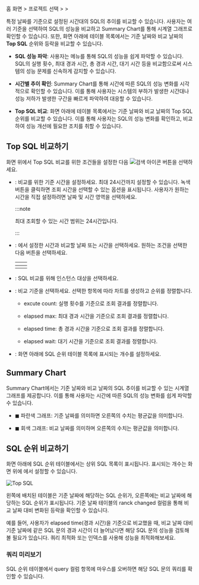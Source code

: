 홈 화면 &gt; 프로젝트 선택 &gt; <Cmdname sid="side_analysis" className="uitext" /> &gt; <Cmdname sid="side_dbTopSqlComparison" className="uitext" />

특정 날짜를 기준으로 설정된 시간대의 SQL의 추이를 비교할 수 있습니다. 사용자는 여러 기준을 선택하여 SQL의 성능을 비교하고 <UI>Summary Chart</UI>를 통해 시계열 그래프로 확인할 수 있습니다. 또한, 화면 아래에 테이블 목록에서는 기준 날짜와 비교 날짜의 **Top SQL** 순위와 등락을 비교할 수 있습니다.

<ImgLang img="db-analysis-compare-top-sql.png" desc="Top SQL 비교" />

* **SQL 성능 파악**: 사용자는 <Cmdname sid="side_dbTopSqlComparison" className="uitext" /> 메뉴를 통해 SQL의 성능을 쉽게 파악할 수 있습니다. SQL의 실행 횟수, 최대 경과 시간, 총 경과 시간, 대기 시간 등을 비교함으로써 시스템의 성능 문제를 신속하게 감지할 수 있습니다.

* **시간별 추이 확인**: <UI>Summary Chart</UI>를 통해 시간에 따른 SQL의 성능 변화를 시각적으로 확인할 수 있습니다. 이를 통해 사용자는 시스템의 부하가 발생한 시간대나 성능 저하가 발생한 구간을 빠르게 파악하여 대응할 수 있습니다.

* **Top SQL 비교**: 화면 아래에 테이블 목록에서는 기준 날짜와 비교 날짜의 Top SQL 순위를 비교할 수 있습니다. 이를 통해 사용자는 SQL의 성능 변화를 확인하고, 비교하여 성능 개선에 필요한 조치를 취할 수 있습니다.

## Top SQL 비교하기

화면 위에서 Top SQL 비교를 위한 조건들을 설정한 다음 ![검색 아이콘](/img/ico-btn-search.png) 버튼을 선택하세요.

* <Cmdname sid="reference_time" className="uitext" />: 비교를 위한 기준 시간을 설정하세요. 최대 24시간까지 설정할 수 있습니다. 녹색 버튼을 클릭하면 조회 시간을 선택할 수 있는 옵션을 표시됩니다. 사용자가 원하는 시간을 직접 설정하려면 날짜 및 시간 영역을 선택하세요.

  :::note

  최대 조회할 수 있는 시간 범위는 24시간입니다.

  :::

* <Cmdname sid="ITM08026" className="uitext" />: <Cmdname sid="reference_time" className="uitext" />에서 설정한 시간과 비교할 날짜 또는 시간을 선택하세요. 원하는 조건을 선택한 다음 <Cmdname sid="BTN06053" className="uitext" /> 버튼을 선택하세요.

  | <Cmdname sid="move_date" className="uitext" /> | <Cmdname sid="ITM08027" className="uitext" /> |
  | :--: | :--: |
  | <ImgLang img="db-analysis-comapre-top-sql-date.png" desc="일시" /> | <ImgLang img="db-analysis-comapre-top-sql-time.png" desc="시간" /> |

* <Cmdname sid="instance" className="uitext" />: SQL 비교를 위해 인스턴스 대상을 선택하세요.

* <Cmdname sid="TTL06346" className="uitext" />: 비교 기준을 선택하세요. 선택한 항목에 따라 차트를 생성하고 순위를 정렬합니다.

  * <UI>excute count</UI>: 실행 횟수를 기준으로 조회 결과를 정렬합니다.

  * <UI>elapsed max</UI>: 최대 경과 시간을 기준으로 조회 결과를 정렬합니다.

  * <UI>elapsed time</UI>: 총 경과 시간을 기준으로 조회 결과를 정렬합니다.

  * <UI>elapsed wait</UI>: 대기 시간을 기준으로 조회 결과를 정렬합니다.

* <Cmdname sid="TTL07773" className="uitext" />: 화면 아래에 SQL 순위 테이블 목록에 표시되는 개수를 설정하세요.

## Summary Chart

<UI>Summary Chart</UI>에서는 기준 날짜와 비교 날짜의 SQL 추이를 비교할 수 있는 시계열 그래프를 제공합니다. 이를 통해 사용자는 시간에 따른 SQL의 성능 변화를 쉽게 파악할 수 있습니다.

<ImgLang img="db-analysis-comapre-top-sql-summary-chart.png" desc="Summary Chart" />

* <span class="normal">◼︎</span> 파란색 그래프: 기준 날짜를 의미하면 오른쪽의 수치는 평균값을 의미합니다.

* <span class="mstop">◼︎</span> 회색 그래프: 비교 날짜를 의미하며 오른쪽의 수치는 평균값을 의미합니다.

## SQL 순위 비교하기

화면 아래에 SQL 순위 테이블에서는 상위 SQL 목록이 표시됩니다. 표시되는 개수는 화면 위에 <Cmdname sid="TTL07773" className="uitext" />에서 설정할 수 있습니다.

![Top SQL](/img/db-analysis-comapre-top-sql-table.png)

왼쪽에 배치된 테이블은 기준 날짜에 해당하는 SQL 순위가, 오른쪽에는 비교 날짜에 해당하는 SQL 순위가 표시됩니다. 기준 날짜 테이블의 <UI>ranck changed</UI> 컬럼을 통해 비교 날짜 대비 변화된 등락을 확인할 수 있습니다.

예를 들어, 사용자가 <UI>elapsed time</UI>(경과 시간)을 기준으로 비교했을 때, 비교 날짜 대비 기준 날짜에 같은 SQL 문의 경과 시간이 더 늘어났다면 해당 SQL 문의 성능을 검토해볼 필요가 있습니다. 쿼리 최적화 또는 인덱스를 사용해 성능을 최적화해보세요.

### 쿼리 미리보기

<ImgLang img="db-analysis-comapre-top-sql-table-preview-query.png" desc="쿼리 미리보기" />

SQL 순위 테이블에서 <UI>query</UI> 컬럼 항목에 마우스를 오버하면 해당 SQL 문의 쿼리를 확인할 수 있습니다.